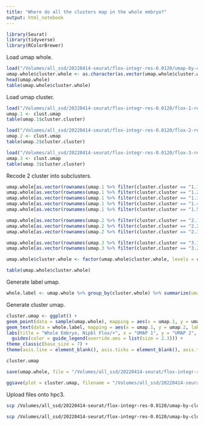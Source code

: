 ```yaml
---
title: "Where do all the clusters map in the whole embryo?"
output: html_notebook
---
```


```r
library(Seurat)
library(tidyverse)
library(RColorBrewer)
```

Load umap whole.
```r
load("/Volumes/all_ssd/20220414-seurat/flox-integr-res-0.0120/umap-by-cluster-flox-integr-res-0.0120.Robj")
umap.whole$cluster.whole <- as.character(as.vector(umap.whole$cluster.whole))
head(umap.whole)
table(umap.whole$cluster.whole)
```

Load umap cluster.
```r
load("/Volumes/all_ssd/20220414-seurat/flox-integr-res-0.0120/flox-1-res-0.074/umap-by-cluster-flox-1-res-0.074.Robj")
umap.1 <- clust.umap
table(umap.1$cluster.cluster)

load("/Volumes/all_ssd/20220414-seurat/flox-integr-res-0.0120/flox-2-res-0.056/umap-by-cluster-flox-2-res-0.056.Robj")
umap.2 <- clust.umap
table(umap.2$cluster.cluster)

load("/Volumes/all_ssd/20220414-seurat/flox-integr-res-0.0120/flox-3-res-0.025/umap-by-cluster-flox-3-res-0.025.Robj")
umap.3 <- clust.umap
table(umap.3$cluster.cluster)
```

Recode 2 cluster into subclusters.
```r
umap.whole[as.vector(rownames(umap.1 %>% filter(cluster.cluster == "1.1"))), "cluster.whole"] <- "1.1"
umap.whole[as.vector(rownames(umap.1 %>% filter(cluster.cluster == "1.2"))), "cluster.whole"] <- "1.2"
umap.whole[as.vector(rownames(umap.1 %>% filter(cluster.cluster == "1.3"))), "cluster.whole"] <- "1.3"
umap.whole[as.vector(rownames(umap.1 %>% filter(cluster.cluster == "1.4"))), "cluster.whole"] <- "1.4"
umap.whole[as.vector(rownames(umap.1 %>% filter(cluster.cluster == "1.5"))), "cluster.whole"] <- "1.5"

umap.whole[as.vector(rownames(umap.2 %>% filter(cluster.cluster == "2.1"))), "cluster.whole"] <- "2.1"
umap.whole[as.vector(rownames(umap.2 %>% filter(cluster.cluster == "2.2"))), "cluster.whole"] <- "2.2"
umap.whole[as.vector(rownames(umap.2 %>% filter(cluster.cluster == "2.3"))), "cluster.whole"] <- "2.3"

umap.whole[as.vector(rownames(umap.3 %>% filter(cluster.cluster == "3.1"))), "cluster.whole"] <- "3.1"
umap.whole[as.vector(rownames(umap.3 %>% filter(cluster.cluster == "3.2"))), "cluster.whole"] <- "3.2"

umap.whole$cluster.whole <- factor(umap.whole$cluster.whole, levels = c("1.1", "1.2", "1.3", "1.4", "1.5", "2.1", "2.2", "2.3", "3.1", "3.2", "4"))

table(umap.whole$cluster.whole)
```

Generate label umap.
```r
whole.label <- umap.whole %>% group_by(cluster.whole) %>% summarize(umap.1 = median(umap.1), umap.2 = median(umap.2))
```

Generate cluster umap.
```r
cluster.umap <- ggplot() +
geom_point(data = sample(umap.whole), mapping = aes(x = umap.1, y = umap.2, color = cluster.whole), shape = 20, stroke = 0, size = 0.5) +
geom_text(data = whole.label, mapping = aes(x = umap.1, y = umap.2, label = cluster.whole), size = 2.3) +
labs(title = "Whole Embryo, Nipbl Flox/+", x = "UMAP 1", y = "UMAP 2", color = "Cluster") +
  guides(color = guide_legend(override.aes = list(size = 2.3))) +
theme_classic(base_size = 7) +
theme(axis.line = element_blank(), axis.ticks = element_blank(), axis.text = element_blank(), plot.title = element_text(hjust = 0.5, size = 7), legend.key.size = unit(7, "pt"))

cluster.umap
```

```r
save(umap.whole, file = "/Volumes/all_ssd/20220414-seurat/flox-integr-res-0.0120/umap-by-cluster-flox-integr-res-0.0120-11.Robj")
```

```r
ggsave(plot = cluster.umap, filename = "/Volumes/all_ssd/20220414-seurat/flox-integr-res-0.0120/umap-by-cluster-flox-integr-res-0.0120-11.png", device = "png", width = 3.5, height = 2.25, units = "in")
```

Upload files onto hpc3.
```bash
scp /Volumes/all_ssd/20220414-seurat/flox-integr-res-0.0120/umap-by-cluster-flox-integr-res-0.0120-11.png schea2@hpc3.rcic.uci.edu:/share/crsp/lab/alcalof/schea2/20220414-seurat/flox-integr-res-0.0120

scp /Volumes/all_ssd/20220414-seurat/flox-integr-res-0.0120/umap-by-cluster-flox-integr-res-0.0120-11.Robj schea2@hpc3.rcic.uci.edu:/share/crsp/lab/alcalof/schea2/20220414-seurat/flox-integr-res-0.0120
```
